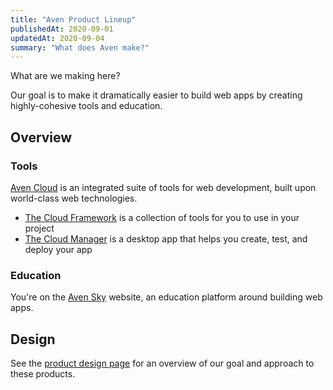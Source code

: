 ```yaml
---
title: "Aven Product Lineup"
publishedAt: 2020-09-01
updatedAt: 2020-09-04
summary: "What does Aven make?"
---
```


What are we making here?

Our goal is to make it dramatically easier to build web apps by creating highly-cohesive tools and education.

## Overview

### Tools

[Aven Cloud](/cloud) is an integrated suite of tools for web development, built upon world-class web technologies.

- [The Cloud Framework](/cloud-framework) is a collection of tools for you to use in your project
- [The Cloud Manager](/cloud-manager) is a desktop app that helps you create, test, and deploy your app


### Education

You're on the [Aven Sky](/sky-site) website, an education platform around building web apps.

## Design

See the [product design page](/product-design) for an overview of our goal and approach to these products.

<!--- © Aven LLC and Aven Contributors. Licensed under Creative Commons BY-NC-SA 4.0 https://creativecommons.org/licenses/by-nc-sa/4.0/ -->
